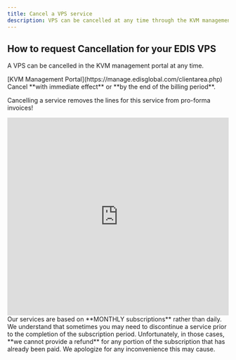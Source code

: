 ```yaml
---
title: Cancel a VPS service
description: VPS can be cancelled at any time through the KVM management portal. Users need to login to the VPS Management Portal, locate the VPS in the Services tab, and click "Request Cancellation".
---
```


## How to request Cancellation for your EDIS VPS

A VPS can be cancelled in the KVM management portal at any time.

<Steps>
  <Step title='Log in to your'>
    [KVM Management Portal](https://manage.edisglobal.com/clientarea.php)
  </Step>
  <Step title='Locate your VPS in the Services tab' />
  <Step title='and click "Request Cancellation"'>
    Cancel **with immediate effect** or **by the end of the billing period**.

  </Step>
</Steps>

Cancelling a service removes the lines for this service from pro-forma invoices!

<iframe
  width='100%'
  height='450'
  src='https://www.loom.com/embed/206825b87a894704af333b9fb57a5a2b?sid=7a6cf401-af9b-4494-b44d-8a95f12927ff'
  frameborder='0'
  allow='accelerometer; clipboard-write; encrypted-media; gyroscope; picture-in-picture'
  allowfullscreen
></iframe>

<Note>
  Our services are based on **MONTHLY subscriptions** rather than daily. We
  understand that sometimes you may need to discontinue a service prior to the
  completion of the subscription period. Unfortunately, in those cases, **we
  cannot provide a refund** for any portion of the subscription that has already
  been paid. We apologize for any inconvenience this may cause.
</Note>
